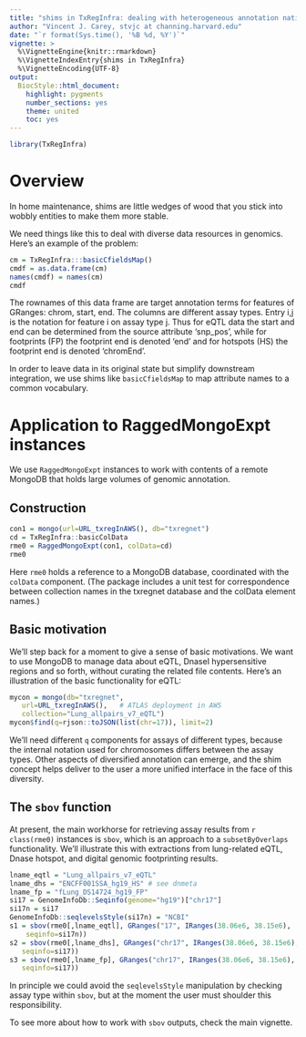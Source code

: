```yaml
---
title: "shims in TxRegInfra: dealing with heterogeneous annotation native to different genomic assay archives"
author: "Vincent J. Carey, stvjc at channing.harvard.edu"
date: "`r format(Sys.time(), '%B %d, %Y')`"
vignette: >
  %\VignetteEngine{knitr::rmarkdown}
  %\VignetteIndexEntry{shims in TxRegInfra}
  %\VignetteEncoding{UTF-8}
output:
  BiocStyle::html_document:
    highlight: pygments
    number_sections: yes
    theme: united
    toc: yes
---
```


```r
library(TxRegInfra)
```

# Overview

In home maintenance, shims are little wedges of wood that you
stick into wobbly entities to make them more stable.

We need things like this to deal with diverse data resources
in genomics.  Here's an example of the problem:

```r
cm = TxRegInfra:::basicCfieldsMap()
cmdf = as.data.frame(cm)
names(cmdf) = names(cm)
cmdf
```

The rownames of this data frame are target annotation terms for
features of GRanges: chrom, start, end.  The columns are different assay types.
Entry i,j is the notation for feature i on assay type j.  Thus for
eQTL data the start and end can be determined from the source
attribute 'snp_pos', while for footprints (FP) the footprint end is denoted 'end'
and for hotspots (HS) the footprint end is denoted 'chromEnd'.

In order to leave data in its original state but simplify
downstream integration, we use shims like `basicCfieldsMap` to
map attribute names to a common vocabulary.

# Application to RaggedMongoExpt instances

We use `RaggedMongoExpt` instances to work with contents of
a remote MongoDB that holds large volumes of genomic annotation.

## Construction

```r
con1 = mongo(url=URL_txregInAWS(), db="txregnet")
cd = TxRegInfra::basicColData
rme0 = RaggedMongoExpt(con1, colData=cd)
rme0
```

Here `rme0` holds a reference to a MongoDB database, coordinated
with the `colData` component.  (The package includes
a unit test for correspondence between collection names in the
txregnet database and the colData element names.)

## Basic motivation

We'll step back for a moment to give a sense of basic
motivations.  We want to use MongoDB to manage data about
eQTL, DnaseI hypersensitive regions and so forth, without
curating the related file contents.  Here's an
illustration of the basic functionality for eQTL:

```r
mycon = mongo(db="txregnet", 
   url=URL_txregInAWS(),   # ATLAS deployment in AWS
   collection="Lung_allpairs_v7_eQTL")
mycon$find(q=rjson::toJSON(list(chr=17)), limit=2)
```

We'll need different `q` components for assays of different
types, because the internal notation used for chromosomes
differs between the assay types.  Other aspects of diversified
annotation can emerge, and the shim concept helps deliver
to the user a more unified interface in the face of
this diversity.

## The `sbov` function

At present, the main workhorse for retrieving assay
results from `r class(rme0)` instances is `sbov`, which
is an approach to a `subsetByOverlaps` functionality.
We'll illustrate this with extractions from lung-related
eQTL, Dnase hotspot, and digital genomic footprinting
results.

```r
lname_eqtl = "Lung_allpairs_v7_eQTL"
lname_dhs = "ENCFF001SSA_hg19_HS" # see dnmeta
lname_fp = "fLung_DS14724_hg19_FP"
si17 = GenomeInfoDb::Seqinfo(genome="hg19")["chr17"]
si17n = si17
GenomeInfoDb::seqlevelsStyle(si17n) = "NCBI"
s1 = sbov(rme0[,lname_eqtl], GRanges("17", IRanges(38.06e6, 38.15e6),
    seqinfo=si17n))
s2 = sbov(rme0[,lname_dhs], GRanges("chr17", IRanges(38.06e6, 38.15e6),
   seqinfo=si17))
s3 = sbov(rme0[,lname_fp], GRanges("chr17", IRanges(38.06e6, 38.15e6),
   seqinfo=si17))
```

In principle we could avoid the `seqlevelsStyle` manipulation
by checking assay type within `sbov`, but at the moment the
user must shoulder this responsibility.

To see more about how to work with `sbov` outputs, check the main
vignette.

